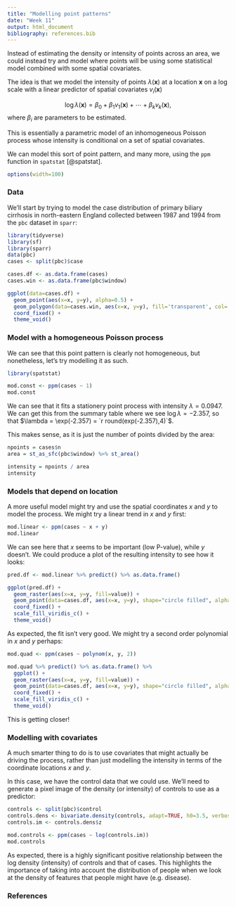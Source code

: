 ```yaml
---
title: "Modelling point patterns"
date: "Week 11"
output: html_document
bibliography: references.bib
---
```


Instead of estimating the density or intensity of points across an area, we could instead try and model where points will be using some statistical model combined with some spatial covariates.

The idea is that we model the intensity of points $\lambda(\mathbf{x})$ at a location $\mathbf{x}$ on a log scale with a linear predictor of spatial covariates $v_i(\mathbf{x})$

$$
\log{\lambda(\mathbf{x})} = \beta_0 + \beta_1 v_1(\mathbf{x}) + \cdots + \beta_k v_k(\mathbf{x}),
$$
where $\beta_i$ are parameters to be estimated.

This is essentially a parametric model of an inhomogeneous Poisson process whose intensity is conditional on a set of spatial covariates.

We can model this sort of point pattern, and many more, using the `ppm` function in `spatstat` [@spatstat].

```r
options(width=100)
```

### Data

We'll start by trying to model the case distribution of primary biliary cirrhosis in north-eastern England collected between 1987 and 1994 from the `pbc` dataset in `sparr`:

```r
library(tidyverse)
library(sf)
library(sparr)
data(pbc)
cases <- split(pbc)$case

cases.df <- as.data.frame(cases)
cases.win <- as.data.frame(pbc$window)

ggplot(data=cases.df) +
  geom_point(aes(x=x, y=y), alpha=0.5) +
  geom_polygon(data=cases.win, aes(x=x, y=y), fill='transparent', col='black') +
  coord_fixed() +
  theme_void()
```

### Model with a homogeneous Poisson process

We can see that this point pattern is clearly not homogeneous, but nonetheless, let's try modelling it as such.

```r
library(spatstat)

mod.const <- ppm(cases ~ 1)
mod.const
```

We can see that it fits a stationery point process with intensity $\lambda=0.0947$. We can get this from the summary table where we see $\log\lambda = -2.357$, so that $\lambda = \exp(-2.357) = `r round(exp(-2.357),4)`$.

This makes sense, as it is just the number of points divided by the area:

```r
npoints = cases$n
area = st_as_sfc(pbc$window) %>% st_area()

intensity = npoints / area
intensity
```

### Models that depend on location

A more useful model might try and use the spatial coordinates $x$ and $y$ to model the process. We might
try a linear trend in $x$ and $y$ first:

```r
mod.linear <- ppm(cases ~ x + y)
mod.linear
```

We can see here that $x$ seems to be important (low P-value), while $y$ doesn't. We could produce a plot of the resulting intensity to see how it looks:

```r
pred.df <- mod.linear %>% predict() %>% as.data.frame()

ggplot(pred.df) +
  geom_raster(aes(x=x, y=y, fill=value)) +
  geom_point(data=cases.df, aes(x=x, y=y), shape="circle filled", alpha=0.5) +
  coord_fixed() +
  scale_fill_viridis_c() +
  theme_void()
```

As expected, the fit isn't very good. We might try a second order polynomial in $x$ and $y$ perhaps:

```r
mod.quad <- ppm(cases ~ polynom(x, y, 2))

mod.quad %>% predict() %>% as.data.frame() %>%
  ggplot() +
  geom_raster(aes(x=x, y=y, fill=value)) +
  geom_point(data=cases.df, aes(x=x, y=y), shape="circle filled", alpha=0.5) +
  coord_fixed() +
  scale_fill_viridis_c() +
  theme_void()
```

This is getting closer!

### Modelling with covariates

A much smarter thing to do is to use covariates that might actually be driving the process, rather than just modelling the intensity in terms of the coordinate locations $x$ and $y$.

In this case, we have the control data that we could use. We'll need to generate a pixel image of the density
(or intensity) of controls to use as a predictor:

```r
controls <- split(pbc)$control
controls.dens <- bivariate.density(controls, adapt=TRUE, h0=3.5, verbose=FALSE)
controls.im <- controls.dens$z

mod.controls <- ppm(cases ~ log(controls.im))
mod.controls
```

As expected, there is a highly significant positive relationship between the log density (intensity) of controls and that of cases. This highlights the importance of taking into account the distribution of people when we look at the density of features that people might have (e.g. disease).

### References

